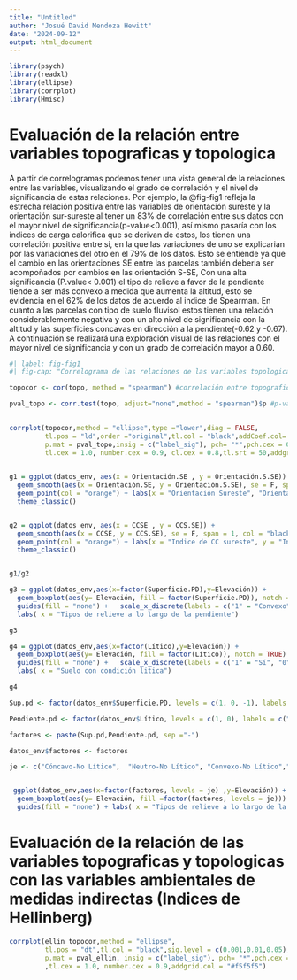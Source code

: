 ```yaml
---
title: "Untitled"
author: "Josué David Mendoza Hewitt"
date: "2024-09-12"
output: html_document
---
```


```r
library(psych)
library(readxl)
library(ellipse)
library(corrplot)
library(Hmisc)
```

# Evaluación de la relación entre variables topograficas y topologica

A partir de correlogramas podemos tener una vista general de la relaciones entre las variables, visualizando el grado de correlación y el nivel de significancia de estas relaciones. Por ejemplo, la @fig-fig1 refleja la estrecha relación positiva entre las variables de orientación sureste y la orientación sur-sureste al tener un 83% de correlación entre sus datos con el mayor nivel de significancia(p-value\<0.001), así mismo pasaría con los indices de carga calorifica que se derivan de estos, los tienen una correlación positiva entre si, en la que las variaciones de uno se explicarian por las variaciones del otro en el 79% de los datos. Esto se entiende ya que el cambio en las orientaciones SE entre las parcelas también deberia ser acompoñados por cambios en las orientación S-SE, Con una alta significancia (P.value\< 0.001) el tipo de relieve a favor de la pendiente tiende a ser más convexo a medida que aumenta la altitud, esto se evidencia en el 62% de los datos de acuerdo al indice de Spearman. En cuanto a las parcelas con tipo de suelo fluvisol estos tienen una relación considerablemente negativa y con un alto nivel de significancia con la altitud y las superficies concavas en dirección a la pendiente(-0.62 y -0.67). A continuación se realizará una exploración visual de las relaciones con el mayor nivel de significancia y con un grado de correlación mayor a 0.60.

```r

#| label: fig-fig1 
#| fig-cap: "Correlograma de las relaciones de las variables topologicas y topograficas usando el indice de correlación de Spearman: Los elipses azules inclinadas a la derecha representan las relaciones lineales positivas, mientras que las elipses rojas inclinadas a la izquierda representan las relaciones lineales negativas. El nivel de significancia se representa por medio de asteriscos * = 0.05, ** = 0.01, 0.001 = ***."

topocor <- cor(topo, method = "spearman") #correlación entre topograficas.

pval_topo <- corr.test(topo, adjust="none",method = "spearman")$p #p-value de correlaciones entre topograficas.

  
corrplot(topocor,method = "ellipse",type ="lower",diag = FALSE,
         tl.pos = "ld",order ="original",tl.col = "black",addCoef.col= NULL, cl.pos = T, sig.level = c(0.001,0.01,0.05),
         p.mat = pval_topo,insig = c("label_sig"), pch= "*",pch.cex = 0.5, pch.col ="black",
         tl.cex = 1.0, number.cex = 0.9, cl.cex = 0.8,tl.srt = 50,addgrid.col = "#f5f5f5")
         
```

```r

g1 = ggplot(datos_env, aes(x = Orientación.SE , y = Orientación.S.SE)) + 
  geom_smooth(aes(x = Orientación.SE, y = Orientación.S.SE), se = F, span = 1, col = "black") +
  geom_point(col = "orange") + labs(x = "Orientación Sureste", "Orientación Sur-Sureste" ) + 
  theme_classic() 


g2 = ggplot(datos_env, aes(x = CCSE , y = CCS.SE)) + 
  geom_smooth(aes(x = CCSE, y = CCS.SE), se = F, span = 1, col = "black") +
  geom_point(col = "orange") + labs(x = "Indice de CC sureste", y = "Indice de CC sur-sureste") +
  theme_classic()


g1/g2


```

```r
g3 = ggplot(datos_env,aes(x=factor(Superficie.PD),y=Elevación)) + 
  geom_boxplot(aes(y= Elevación, fill = factor(Superficie.PD)), notch = TRUE) + theme_classic() + 
  guides(fill = "none") +   scale_x_discrete(labels = c("1" = "Convexo", "0" = "Neutro", "-1" = "Concavo")) + 
  labs( x = "Tipos de relieve a lo largo de la pendiente")

g3


```

```r
g4 = ggplot(datos_env,aes(x=factor(Lítico),y=Elevación)) + 
  geom_boxplot(aes(y= Elevación, fill = factor(Lítico)), notch = TRUE) + theme_classic() + 
  guides(fill = "none") +   scale_x_discrete(labels = c("1" = "Sí", "0" = "No")) + 
  labs( x = "Suelo con condición litica")

g4


```

```r

Sup.pd <- factor(datos_env$Superficie.PD, levels = c(1, 0, -1), labels = c("Convexo", "Neutro", "Cóncavo"))

Pendiente.pd <- factor(datos_env$Lítico, levels = c(1, 0), labels = c("Lítico", "No Lítico"))

factores <- paste(Sup.pd,Pendiente.pd, sep ="-")

datos_env$factores <- factores

je <- c("Cóncavo-No Lítico",  "Neutro-No Lítico", "Convexo-No Lítico","Cóncavo-Lítico", "Neutro-Lítico","Convexo-Lítico")


 ggplot(datos_env,aes(x=factor(factores, levels = je) ,y=Elevación)) + 
  geom_boxplot(aes(y= Elevación, fill =factor(factores, levels = je))) + theme_classic() + 
  guides(fill = "none") + labs( x = "Tipos de relieve a lo largo de la pendiente")


```

# **Evaluación de la relación de las variables topograficas y topologicas con las variables ambientales de medidas indirectas (Indices de Hellinberg)**

```r
corrplot(ellin_topocor,method = "ellipse",
         tl.pos = "dt",tl.col = "black",sig.level = c(0.001,0.01,0.05),
         p.mat = pval_ellin, insig = c("label_sig"), pch= "*",pch.cex = 1.0, pch.col ="black"
         ,tl.cex = 1.0, number.cex = 0.9,addgrid.col = "#f5f5f5")

```

```r

```

